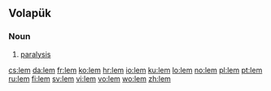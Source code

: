 {{also|LEM}}

==Volapük==

===Noun===
{{infl|vo|noun}}
 
# [[paralysis]]

[[cs:lem]]
[[da:lem]]
[[fr:lem]]
[[ko:lem]]
[[hr:lem]]
[[io:lem]]
[[ku:lem]]
[[lo:lem]]
[[no:lem]]
[[pl:lem]]
[[pt:lem]]
[[ru:lem]]
[[fi:lem]]
[[sv:lem]]
[[vi:lem]]
[[vo:lem]]
[[wo:lem]]
[[zh:lem]]